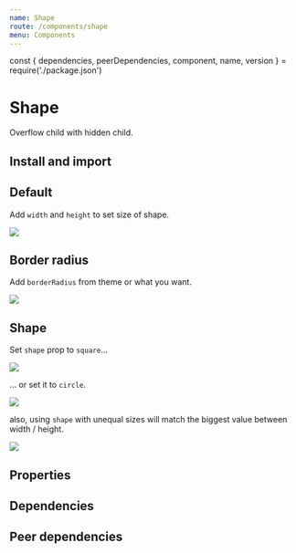 ```yaml
---
name: Shape
route: /components/shape
menu: Components
---
```


const { dependencies, peerDependencies, component, name, version } = require('./package.json')

# Shape

<TagVersion version={version} name={name} />

Overflow child with hidden child.

## Install and import

<Usage component={component} name={name} peerDependencies={peerDependencies} />

## Default

Add `width` and `height` to set size of shape.

<Playground>
  <Shape width="150px" height="150px">
    <img src="https://media3.giphy.com/media/uYiJD8fcWDys8/giphy.gif?cid=790b76115d08fb457747437951ff7674&rid=giphy.gif" />
  </Shape>
</Playground>

## Border radius

Add `borderRadius` from theme or what you want.

<Playground>
  <Shape width="150px" height="150px" borderRadius="lg">
    <img src="https://media3.giphy.com/media/uYiJD8fcWDys8/giphy.gif?cid=790b76115d08fb457747437951ff7674&rid=giphy.gif" />
  </Shape>
</Playground>

## Shape

Set `shape` prop to `square`…

<Playground>
  <Shape width="150px" height="150px" shape="square">
    <img src="https://media3.giphy.com/media/uYiJD8fcWDys8/giphy.gif?cid=790b76115d08fb457747437951ff7674&rid=giphy.gif" />
  </Shape>
</Playground>

… or set it to `circle`.

<Playground>
  <Shape width="150px" height="150px" shape="circle">
    <img src="https://media3.giphy.com/media/uYiJD8fcWDys8/giphy.gif?cid=790b76115d08fb457747437951ff7674&rid=giphy.gif" />
  </Shape>
</Playground>

also, using `shape` with unequal sizes will match the biggest value between width / height.

<Playground>
  <Shape width="1px" height="50px" shape="circle">
    <img src="https://media3.giphy.com/media/uYiJD8fcWDys8/giphy.gif?cid=790b76115d08fb457747437951ff7674&rid=giphy.gif" />
  </Shape>
</Playground>

## Properties

<Props of={Shape} />

## Dependencies

<Dependencies dependencies={dependencies} />

## Peer dependencies

<Dependencies dependencies={peerDependencies} />
